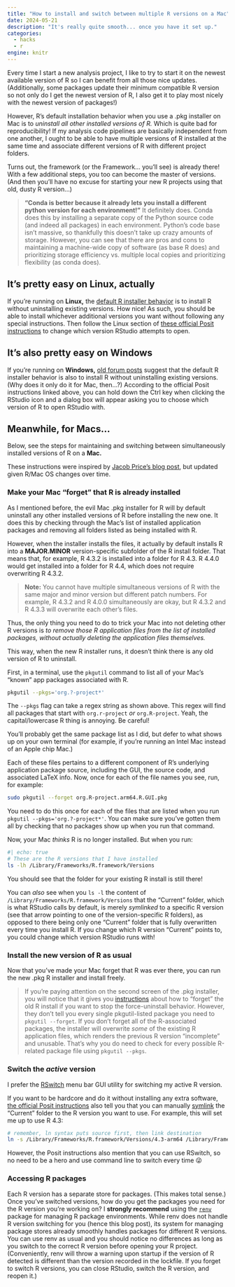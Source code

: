 ```yaml
---
title: "How to install and switch between multiple R versions on a Mac"
date: 2024-05-21
description: "It's really quite smooth... once you have it set up."
categories:
  - hacks
  - r
engine: knitr
---
```


Every time I start a new analysis project, I like to try to start it on the newest available version of R so I can benefit from all those nice updates. (Additionally, some packages update their minimum compatible R version so not only do I get the newest version of R, I also get it to play most nicely with the newest version of packages!)

However, R's default installation behavior when you use a .pkg installer on Mac is to _uninstall all other installed versions of R._ Which is quite bad for reproducibility! If my analysis code pipelines are basically independent from one another, I ought to be able to have multiple versions of R installed at the same time and associate different versions of R with different project folders.

Turns out, the framework (or the Framework... you'll see) is already there! With a few additional steps, you too can become the master of versions. (And then you'll have no excuse for starting your new R projects using that old, dusty R version...)

> **"Conda is better because it already lets you install a different python version for each environment!"** It definitely does. Conda does this by installing a separate copy of the Python source code (and indeed all packages) in each environment. Python's code base isn't massive, so thankfully this doesn't take up crazy amounts of storage. However, you can see that there are pros and cons to maintaining a machine-wide copy of software (as base R does) and prioritizing storage efficiency vs. multiple local copies and prioritizing flexibility (as conda does).

## It's pretty easy on Linux, actually

If you're running on **Linux,** the [default R installer behavior](https://docs.posit.co/resources/install-r/#optional-install-multiple-versions-of-r) is to install R without uninstalling existing versions. How nice! As such, you should be able to install whichever additional versions you want without following any special instructions. Then follow the Linux section of [these official Posit instructions](https://support.posit.co/hc/en-us/articles/200486138-Changing-R-versions-for-the-RStudio-Desktop-IDE) to change which version RStudio attempts to open.

## It's also pretty easy on Windows

If you're running on **Windows,** [old forum posts](https://forum.posit.co/t/install-multiple-r-versions-os-windows-10-and-use-them-to-cover-specific-reasons-inside-rstudiodesktop/36271) suggest that the default R installer behavior is also to install R without uninstalling existing versions. (Why does it only do it for Mac, then...?) According to the official Posit instructions linked above, you can hold down the Ctrl key when clicking the RStudio icon and a dialog box will appear asking you to choose which version of R to open RStudio with.

## Meanwhile, for Macs...

Below, see the steps for maintaining and switching between simultaneously installed versions of R on a **Mac.**

These instructions were inspired by [Jacob Price's blog post](https://jacobrprice.github.io/2019/09/19/Installing-multiple-parallel-R-versions.html), but updated given R/Mac OS changes over time.

### Make your Mac "forget" that R is already installed

As I mentioned before, the evil Mac .pkg installer for R will by default uninstall any other installed versions of R before installing the new one. It does this by checking through the Mac's list of installed application packages and removing all folders listed as being installed with R.

However, when the installer installs the files, it actually by default installs R into a **MAJOR.MINOR** version-specific subfolder of the R install folder. That means that, for example, R 4.3.2 is installed into a folder for R 4.3. R 4.4.0 would get installed into a folder for R 4.4, which does not require overwriting R 4.3.2.

> **Note:** You cannot have multiple simultaneous versions of R with the same major and minor version but different patch numbers. For example, R 4.3.2 and R 4.0.0 simultaneously are okay, but R 4.3.2 and R 4.3.3 will overwrite each other's files.

Thus, the only thing you need to do to trick your Mac into not deleting other R versions is _to remove those R application files from the list of installed packages, without actually deleting the application files themselves._

This way, when the new R installer runs, it doesn't think there is any old version of R to uninstall.

First, in a terminal, use the `pkgutil` command to list all of your Mac's "known" app packages associated with R.

```bash
pkgutil --pkgs='org.?-project*'
```

The `--pkgs` flag can take a regex string as shown above. This regex will find all packages that start with `org.r-project` _or_ `org.R-project`. Yeah, the capital/lowercase R thing is annoying. Be careful!

You'll probably get the same package list as I did, but defer to what shows up on your own terminal (for example, if you're running an Intel Mac instead of an Apple chip Mac.)

Each of these files pertains to a different component of R's underlying application package source, including the GUI, the source code, and associated LaTeX info. Now, once for each of the file names you see, run, for example:

```bash
sudo pkgutil --forget org.R-project.arm64.R.GUI.pkg
```

You need to do this once for each of the files that are listed when you run `pkgutil --pkgs='org.?-project*'`. You can make sure you've gotten them all by checking that no packages show up when you run that command.

Now, your Mac _thinks_ R is no longer installed. But when you run:

```bash
#| echo: true
# These are the R versions that I have installed
ls -lh /Library/Frameworks/R.framework/Versions
```

You should see that the folder for your existing R install is still there!

You can _also_ see when you `ls -l` the content of `/Library/Frameworks/R.framework/Versions` that the "Current" folder, which is what RStudio calls by default, is merely _symlinked_ to a specific R version (see that arrow pointing to one of the version-specific R folders), as opposed to there being only one "Current" folder that is fully overwritten every time you install R. If you change which R version "Current" points to, you could change which version RStudio runs with!

### Install the new version of R as usual

Now that you've made your Mac forget that R was ever there, you can run the new .pkg R installer and install freely.

> If you're paying attention on the second screen of the .pkg installer, you will notice that it gives you [instructions](https://cran.rstudio.org/doc/manuals/R-admin.html#Uninstalling-under-macOS) about how to "forget" the old R install if you want to stop the force-uninstall behavior. However, they don't tell you every single pkgutil-listed package you need to `pkgutil --forget`. If you don't forget all of the R-associated packages, the installer will overwrite _some_ of the existing R application files, which renders the previous R version "incomplete" and unusable. That's why you do need to check for every possible R-related package file using `pkgutil --pkgs`.

### Switch the _active_ version

I prefer the [RSwitch](https://rud.is/rswitch/guide/) menu bar GUI utility for switching my active R version.

If you want to be hardcore and do it without installing any extra software, [the official Posit instructions](https://support.posit.co/hc/en-us/articles/200486138-Changing-R-versions-for-the-RStudio-Desktop-IDE) also tell you that you can manually [symlink](https://ss64.com/mac/ln.html) the "Current" folder to the R version you want to use. For example, this will set me up to use R 4.3:

```bash
# remember, ln syntax puts source first, then link destination
ln -s /Library/Frameworks/R.framework/Versions/4.3-arm64 /Library/Frameworks/R.framework/Versions/Current
```

However, the Posit instructions also mention that you can use RSwitch, so no need to be a hero and use command line to switch every time 😜

### Accessing R packages

Each R version has a separate store for packages. (This makes total sense.) Once you've switched versions, how do you get the packages you need for the R version you're working on? I **strongly recommend** using the [`renv`](https://rstudio.github.io/renv/articles/renv.html) package for managing R package environments. While renv does not handle R version switching for you (hence this blog post), its system for managing package stores already smoothly handles packages for different R versions. You can use renv as usual and you should notice no differences as long as you switch to the correct R version before opening your R project. (Conveniently, renv will throw a warning upon startup if the version of R detected is different than the version recorded in the lockfile. If you forget to switch R versions, you can close RStudio, switch the R version, and reopen it.)
